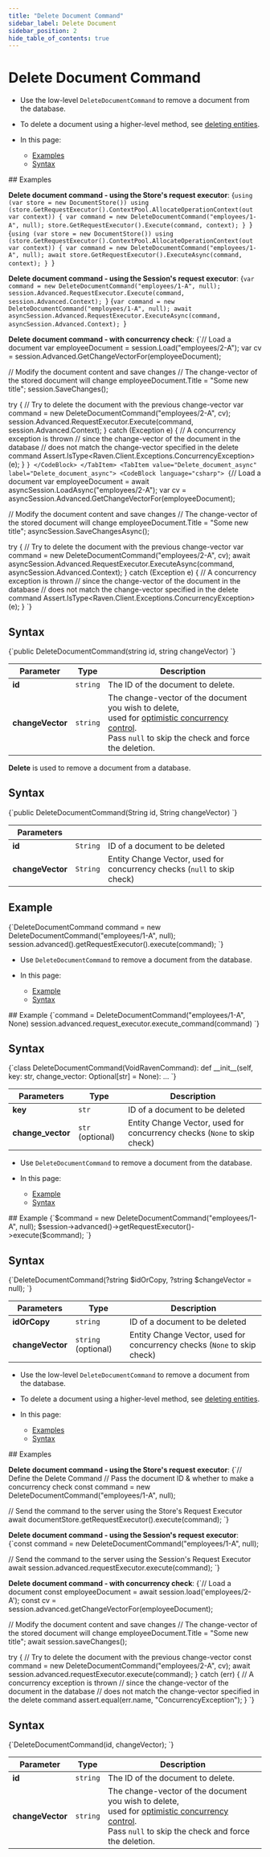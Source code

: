 ---
title: "Delete Document Command"
sidebar_label: Delete Document
sidebar_position: 2
hide_table_of_contents: true
---




# Delete Document Command
<LanguageSwitcher supportedLanguages={supportedLanguages} />
<LanguageContent language="csharp">


<Admonition type="note" title="Note">

* Use the low-level `DeleteDocumentCommand` to remove a document from the database.

* To delete a document using a higher-level method, see [deleting entities](../../../client-api/session/deleting-entities.mdx).  

* In this page:

    * [Examples](../../../client-api/commands/documents/delete.mdx#examples)
    * [Syntax](../../../client-api/commands/documents/delete.mdx#syntax)

</Admonition>
## Examples

<Admonition type="note" title="Note">

**Delete document command - using the Store's request executor**:
<Tabs groupId='languageSyntax'>
<TabItem value="Delete_document" label="Delete_document">
<CodeBlock language="csharp">
{`using (var store = new DocumentStore())
using (store.GetRequestExecutor().ContextPool.AllocateOperationContext(out var context))
{
    var command = new DeleteDocumentCommand("employees/1-A", null);
    store.GetRequestExecutor().Execute(command, context);
}
`}
</CodeBlock>
</TabItem>
<TabItem value="Delete_document_async" label="Delete_document_async">
<CodeBlock language="csharp">
{`using (var store = new DocumentStore())
using (store.GetRequestExecutor().ContextPool.AllocateOperationContext(out var context))
{
    var command = new DeleteDocumentCommand("employees/1-A", null);
    await store.GetRequestExecutor().ExecuteAsync(command, context);
}
`}
</CodeBlock>
</TabItem>
</Tabs>

</Admonition>
<Admonition type="note" title="Note">

**Delete document command - using the Session's request executor**:
<Tabs groupId='languageSyntax'>
<TabItem value="Delete_document" label="Delete_document">
<CodeBlock language="csharp">
{`var command = new DeleteDocumentCommand("employees/1-A", null);
session.Advanced.RequestExecutor.Execute(command, session.Advanced.Context);
`}
</CodeBlock>
</TabItem>
<TabItem value="Delete_document_async" label="Delete_document_async">
<CodeBlock language="csharp">
{`var command = new DeleteDocumentCommand("employees/1-A", null);
await asyncSession.Advanced.RequestExecutor.ExecuteAsync(command, asyncSession.Advanced.Context);
`}
</CodeBlock>
</TabItem>
</Tabs>

</Admonition>
<Admonition type="note" title="Note">

**Delete document command - with concurrency check**:
<Tabs groupId='languageSyntax'>
<TabItem value="Delete_document" label="Delete_document">
<CodeBlock language="csharp">
{`// Load a document
var employeeDocument = session.Load<Employee>("employees/2-A");
var cv = session.Advanced.GetChangeVectorFor(employeeDocument);

// Modify the document content and save changes
// The change-vector of the stored document will change
employeeDocument.Title = "Some new title";
session.SaveChanges();

try
{
    // Try to delete the document with the previous change-vector
    var command = new DeleteDocumentCommand("employees/2-A", cv);
    session.Advanced.RequestExecutor.Execute(command, session.Advanced.Context);
}
catch (Exception e)
{
    // A concurrency exception is thrown
    // since the change-vector of the document in the database
    // does not match the change-vector specified in the delete command
    Assert.IsType<Raven.Client.Exceptions.ConcurrencyException>(e);
}
`}
</CodeBlock>
</TabItem>
<TabItem value="Delete_document_async" label="Delete_document_async">
<CodeBlock language="csharp">
{`// Load a document
var employeeDocument = await asyncSession.LoadAsync<Employee>("employees/2-A");
var cv = asyncSession.Advanced.GetChangeVectorFor(employeeDocument);

// Modify the document content and save changes
// The change-vector of the stored document will change
employeeDocument.Title = "Some new title";
asyncSession.SaveChangesAsync();

try
{
    // Try to delete the document with the previous change-vector
    var command = new DeleteDocumentCommand("employees/2-A", cv);
    await asyncSession.Advanced.RequestExecutor.ExecuteAsync(command, asyncSession.Advanced.Context);
}
catch (Exception e)
{
    // A concurrency exception is thrown
    // since the change-vector of the document in the database
    // does not match the change-vector specified in the delete command
    Assert.IsType<Raven.Client.Exceptions.ConcurrencyException>(e);
}
`}
</CodeBlock>
</TabItem>
</Tabs>

</Admonition>


## Syntax

<TabItem value="syntax" label="syntax">
<CodeBlock language="csharp">
{`public DeleteDocumentCommand(string id, string changeVector)
`}
</CodeBlock>
</TabItem>

| Parameter        | Type     | Description                                                                                                                                                                                                                                             |
|------------------|----------|---------------------------------------------------------------------------------------------------------------------------------------------------------------------------------------------------------------------------------------------------------|
| **id**           | `string` | The ID of the document to delete.                                                                                                                                                                                                                       |
| **changeVector** | `string` | The change-vector of the document you wish to delete,<br/>used for [optimistic concurrency control](../../../server/clustering/replication/change-vector.mdx#concurrency-control-&-change-vectors).<br/>Pass `null` to skip the check and force the deletion. |




</LanguageContent>
<LanguageContent language="java">


**Delete** is used to remove a document from a database.

## Syntax

<TabItem value="delete_interface" label="delete_interface">
<CodeBlock language="java">
{`public DeleteDocumentCommand(String id, String changeVector)
`}
</CodeBlock>
</TabItem>

| Parameters | | |
| ------------- | ------------- | ----- |
| **id** | `String` | ID of a document to be deleted |
| **changeVector** | `String` | Entity Change Vector, used for concurrency checks (`null` to skip check) |

## Example

<TabItem value="delete_sample" label="delete_sample">
<CodeBlock language="java">
{`DeleteDocumentCommand command = new DeleteDocumentCommand("employees/1-A", null);
session.advanced().getRequestExecutor().execute(command);
`}
</CodeBlock>
</TabItem>


</LanguageContent>
<LanguageContent language="python">


<Admonition type="note" title="Note">

* Use `DeleteDocumentCommand` to remove a document from the database.

* In this page:

    * [Example](../../../client-api/commands/documents/delete.mdx#example)
    * [Syntax](../../../client-api/commands/documents/delete.mdx#syntax)

</Admonition>
## Example

<TabItem value="delete_sample" label="delete_sample">
<CodeBlock language="python">
{`command = DeleteDocumentCommand("employees/1-A", None)
session.advanced.request_executor.execute_command(command)
`}
</CodeBlock>
</TabItem>




## Syntax

<TabItem value="delete_interface" label="delete_interface">
<CodeBlock language="python">
{`class DeleteDocumentCommand(VoidRavenCommand):
    def __init__(self, key: str, change_vector: Optional[str] = None): ...
`}
</CodeBlock>
</TabItem>

| Parameters | Type | Description |
|------------|------|-------------|
| **key**           | `str` | ID of a document to be deleted |
| **change_vector** | `str` (optional) | Entity Change Vector, used for concurrency checks (`None` to skip check) |




</LanguageContent>
<LanguageContent language="php">


<Admonition type="note" title="Note">

* Use `DeleteDocumentCommand` to remove a document from the database.

* In this page:

    * [Example](../../../client-api/commands/documents/delete.mdx#example)
    * [Syntax](../../../client-api/commands/documents/delete.mdx#syntax)

</Admonition>
## Example

<TabItem value="delete_sample" label="delete_sample">
<CodeBlock language="php">
{`$command = new DeleteDocumentCommand("employees/1-A", null);
$session->advanced()->getRequestExecutor()->execute($command);
`}
</CodeBlock>
</TabItem>




## Syntax

<TabItem value="delete_interface" label="delete_interface">
<CodeBlock language="php">
{`DeleteDocumentCommand(?string $idOrCopy, ?string $changeVector = null);
`}
</CodeBlock>
</TabItem>

| Parameters | Type | Description |
|------------|------|-------------|
| **idOrCopy** | `string` | ID of a document to be deleted |
| **changeVector** | `string` (optional) | Entity Change Vector, used for concurrency checks (`None` to skip check) |




</LanguageContent>
<LanguageContent language="nodejs">


<Admonition type="note" title="Note">

* Use the low-level `DeleteDocumentCommand` to remove a document from the database.

* To delete a document using a higher-level method, see [deleting entities](../../../client-api/session/deleting-entities.mdx).

* In this page:

    * [Examples](../../../client-api/commands/documents/delete.mdx#examples)
    * [Syntax](../../../client-api/commands/documents/delete.mdx#syntax)

</Admonition>
## Examples

<Admonition type="note" title="Note">

**Delete document command - using the Store's request executor**:
<TabItem value="delete_document_1" label="delete_document_1">
<CodeBlock language="js">
{`// Define the Delete Command
// Pass the document ID & whether to make a concurrency check
const command = new DeleteDocumentCommand("employees/1-A", null);

// Send the command to the server using the Store's Request Executor
await documentStore.getRequestExecutor().execute(command);
`}
</CodeBlock>
</TabItem>

</Admonition>
<Admonition type="note" title="Note">

**Delete document command - using the Session's request executor**:
<TabItem value="delete_document_2" label="delete_document_2">
<CodeBlock language="js">
{`const command = new DeleteDocumentCommand("employees/1-A", null);

// Send the command to the server using the Session's Request Executor
await session.advanced.requestExecutor.execute(command);
`}
</CodeBlock>
</TabItem>

</Admonition>
<Admonition type="note" title="Note">

**Delete document command - with concurrency check**:
<TabItem value="delete_document_3" label="delete_document_3">
<CodeBlock language="js">
{`// Load a document
const employeeDocument = await session.load('employees/2-A');
const cv = session.advanced.getChangeVectorFor(employeeDocument);

// Modify the document content and save changes
// The change-vector of the stored document will change
employeeDocument.Title = "Some new title";
await session.saveChanges();

try  \{
    // Try to delete the document with the previous change-vector
    const command = new DeleteDocumentCommand("employees/2-A", cv);
    await session.advanced.requestExecutor.execute(command);
\}
catch (err) \{
    // A concurrency exception is thrown 
    // since the change-vector of the document in the database
    // does not match the change-vector specified in the delete command
    assert.equal(err.name, "ConcurrencyException");
\}
`}
</CodeBlock>
</TabItem>

</Admonition>


## Syntax

<TabItem value="syntax" label="syntax">
<CodeBlock language="js">
{`DeleteDocumentCommand(id, changeVector);
`}
</CodeBlock>
</TabItem>

| Parameter        | Type     | Description                                                                                                                                                                                                                                             |
|------------------|----------|---------------------------------------------------------------------------------------------------------------------------------------------------------------------------------------------------------------------------------------------------------|
| **id**           | `string` | The ID of the document to delete.                                                                                                                                                                                                                       |
| **changeVector** | `string` | The change-vector of the document you wish to delete,<br/>used for [optimistic concurrency control](../../../server/clustering/replication/change-vector.mdx#concurrency-control-&-change-vectors).<br/>Pass `null` to skip the check and force the deletion. |




</LanguageContent>

<!---
### Commands
- [Get document](../../../client-api/commands/documents/get)
- [Put document](../../../client-api/commands/documents/put)
- [Send multiple commands using a batch](../../../client-api/commands/batches/how-to-send-multiple-commands-using-a-batch)


-->